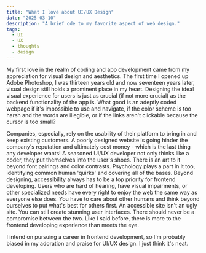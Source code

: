 ```yaml
---
title: "What I love about UI/UX Design"
date: "2025-03-10"
description: "A brief ode to my favorite aspect of web design."
tags:
  - UI
  - UX
  - thoughts
  - design
---
```


My first love in the realm of coding and app development came from my appreciation for visual design and aesthetics. The first time I opened up Adobe Photoshop, I was thirteen years old and now seventeen years later, visual design still holds a prominent place in my heart. Designing the ideal visual experience for users is just as crucial (if not more crucial) as the backend functionality of the app is. What good is an adeptly coded webpage if it's impossible to use and navigate, if the color scheme is too harsh and the words are illegible, or if the links aren't clickable because the cursor is too small?

Companies, especially, rely on the usability of their platform to bring in and keep existing customers. A poorly designed website is going hinder the company's reputation and ultimately cost money - which is the last thing any developer wants! A seasoned UI/UX developer not only thinks like a coder, they put themselves into the user's shoes. There is an art to it beyond font pairings and color contrasts. Psychology plays a part in it too, identifying common human 'quirks' and covering all of the bases. Beyond designing, accessibility always has to be a top priority for frontend developing. Users who are hard of hearing, have visual impairments, or other specialized needs have every right to enjoy the web the same way as everyone else does. You have to care about other humans and think beyond ourselves to put what's best for others first. An accessible site isn't an ugly site. You can still create stunning user interfaces. There should never be a compromise between the two. Like I said before, there is more to the frontend developing experience than meets the eye.

I intend on pursuing a career in frontend development, so I'm probably biased in my adoration and praise for UI/UX design. I just think it's neat.
